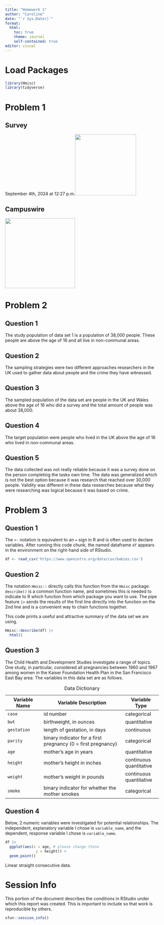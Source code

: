 ```yaml
---
title: "Homework 1"
author: "Caroline"
date: "`r Sys.Date()`"
format: 
  html:
    toc: true
    theme: journal
    self-contained: true
editor: visual
---
```


# Load Packages

```r
library(Hmisc)
library(tidyverse)
```

# Problem 1

## Survey

September 4th, 2024 at 12:27 p.m.![](images/data survey photo .PNG){width="200"}

## Campuswire

![](images/IMG_5925.jpg){width="229"}

# Problem 2

## Question 1

The study population of data set 1 is a population of 38,000 people. These people are above the age of 16 and all live in non-communal areas.

## Question 2

The sampling strategies were two different approaches researchers in the UK used to gather data about people and the crime they have witnessed.

## Question 3

The sampled population of the data set are people in the UK and Wales above the age of 16 who did a survey and the total amount of people was about 38,000.

## Question 4

The target population were people who lived in the UK above the age of 16 who lived in non-communal areas.

## Question 5

The data collected was not really reliable because it was a survey done on the person completing the tasks own time. The data was generalized which is not the best option because it was research that reached over 30,000 people. Validity was different in these data researches because what they were researching was logical because it was based on crime.

# Problem 3

## Question 1

The `<-` notation is equivalent to an `=` sign in R and is often used to declare variables. After running this code chunk, the named dataframe `df` appears in the environment on the right-hand side of RStudio.

```r
df <- read_csv('https://www.openintro.org/data/csv/babies.csv')
```

## Question 2

The notation `Hmisc::` directly calls this function from the `Hmisc` package. `describe()` is a common function name, and sometimes this is needed to indicate to R which function from which package you want to use. The pipe feature `|>` sends the results of the first line directly into the function on the 2nd line and is a convenient way to chain functions together.

This code prints a useful and attractive summary of the data set we are using.

```r
Hmisc::describe(df) |> 
  html()
```

## Question 3

The Child Health and Development Studies investigate a range of topics. One study, in particular, considered all pregnancies between 1960 and 1967 among women in the Kaiser Foundation Health Plan in the San Francisco East Bay area. The variables in this data set are as follows.

| Variable Name | Variable Description                                         | Variable Type           |
|-----------------|--------------------------------------|-----------------|
| `case`        | id number                                                    | categorical             |
| `bwt`         | birthweight, in ounces                                       | quantitative            |
| `gestation`   | length of gestation, in days                                 | continuous              |
| `parity`      | binary indicator for a first pregnancy (0 = first pregnancy) | categorical             |
| `age`         | mother's age in years                                        | quantitative            |
| `height`      | mother's height in inches                                    | continuous quantitative |
| `weight`      | mother's weight in pounds                                    | continuous quantitative |
| `smoke`       | binary indicator for whether the mother smokes               | categorical             |

: Data Dictionary

## Question 4

Below, 2 numeric variables were investigated for potential relationships. The independent, explanatory variable I chose is `variable_name`, and the dependent, response variable I chose is `variable_name`.

```r
df |>
  ggplot(aes(x = age, # please change these
              y = height)) + 
  geom_point()
```

Linear straight consecutive data.

# Session Info

This portion of the document describes the conditions in RStudio under which this report was created. This is important to include so that work is reproducible by others.

```r
xfun::session_info()
```
